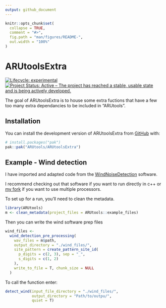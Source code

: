 ```yaml
---
output: github_document
---
```


<!-- README.md is generated from README.Rmd. Please edit that file -->

```r
knitr::opts_chunk$set(
  collapse = TRUE,
  comment = "#>",
  fig.path = "man/figures/README-",
  out.width = "100%"
)
```

# ARUtoolsExtra

<!-- badges: start -->
[![Lifecycle: experimental](https://img.shields.io/badge/lifecycle-experimental-orange.svg)](https://lifecycle.r-lib.org/articles/stages.html#experimental)
[![Project Status: Active – The project has reached a stable, usable state and is being actively developed.](https://www.repostatus.org/badges/latest/active.svg)](https://www.repostatus.org/#active)
<!-- badges: end -->

The goal of ARUtoolsExtra is to house some extra fuctions that have a few too 
many extra dependancies to be included in "ARUtools".

## Installation

You can install the development version of ARUtoolsExtra from [GitHub](https://github.com/) with:

``` r
# install.packages("pak")
pak::pak("ARUtools/ARUtoolsExtra")
```

## Example - Wind detection

I have imported and adapted code from the  [WindNoiseDetection](https://github.com/kenders2000/WindNoiseDetection) software.

I recommend checking out that software if you want to run directly in c++ or [my fork](https://github.com/dhope/WindNoiseDetection/tree/multicore) if you want to 
use multiple processors.


To set up for a run, you'll need to clean the metadata.

```r
library(ARUtools)
m <- clean_metadata(project_files = ARUtools::example_files)
```

Then you can write the wind software prep files

```r
wind_files <-
  wind_detection_pre_processing(
    wav_files = m$path,
    output_directory = "./wind_files/",
    site_pattern = create_pattern_site_id(
      p_digits = c(2, 3), sep = "_",
      s_digits = c(1, 2)
    ),
    write_to_file = T, chunk_size = NULL
  )
```

To call the function enter:

```r
detect_wind(input_file_directory = "./wind_files/",
            output_directory = "Path/to/outpu/",
            quiet = T)
```


